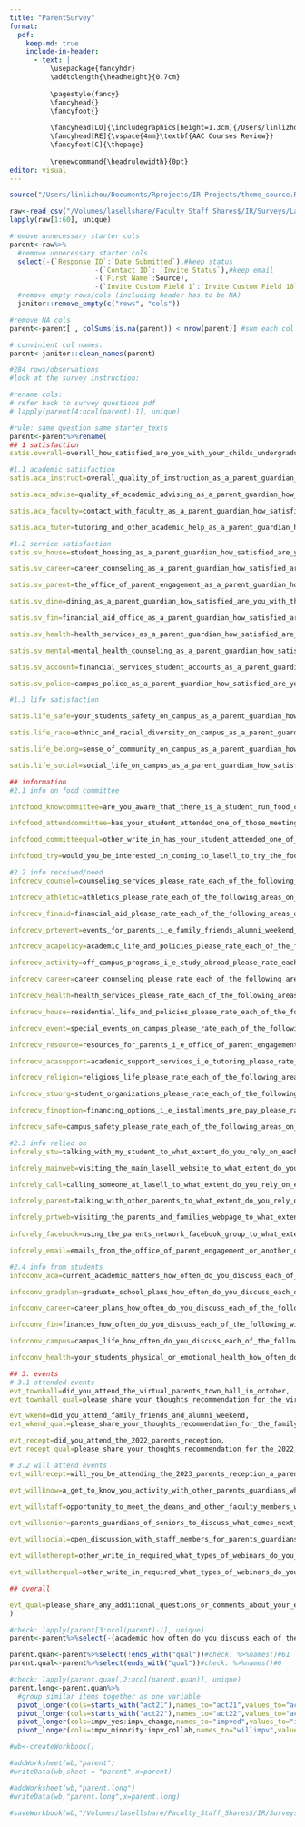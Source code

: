 ```yaml
---
title: "ParentSurvey"
format: 
  pdf:
    keep-md: true
    include-in-header:
      - text: |
          \usepackage{fancyhdr}
          \addtolength{\headheight}{0.7cm}
    
          \pagestyle{fancy} 
          \fancyhead{}
          \fancyfoot{}
    
          \fancyhead[LO]{\includegraphics[height=1.3cm]{/Users/linlizhou/Documents/Rprojects/IR.png}}
          \fancyhead[RE]{\vspace{4mm}\textbf{AAC Courses Review}}
          \fancyfoot[C]{\thepage}
    
          \renewcommand{\headrulewidth}{0pt}
editor: visual
---
```


```r
source("/Users/linlizhou/Documents/Rprojects/IR-Projects/theme_source.R")
```

```r
raw<-read_csv("/Volumes/lasellshare/Faculty_Staff_Shares$/IR/Surveys/Lasell Internal/Parent Survey/fall 2022/20221213114001-SurveyExport.csv")
lapply(raw[1:60], unique)
```

```r
#remove unnecessary starter cols
parent<-raw%>%
  #remove unnecessary starter cols
  select(-(`Response ID`:`Date Submitted`),#keep status
                     -(`Contact ID`: `Invite Status`),#keep email
                     -(`First Name`:Source),
                     -(`Invite Custom Field 1`:`Invite Custom Field 10`))%>%
  #remove empty rows/cols (including header has to be NA)
  janitor::remove_empty(c("rows", "cols"))

#remove NA cols
parent<-parent[ , colSums(is.na(parent)) < nrow(parent)] #sum each col's # of NA rows, not all rows are NA

# convinient col names:
parent<-janitor::clean_names(parent)

#284 rows/observations
#look at the survey instruction:
```

```r
#rename cols: 
# refer back to survey questions pdf
# lapply(parent[4:ncol(parent)-1], unique)

#rule: same question same starter_texts
parent<-parent%>%rename(
## 1 satisfaction
satis.overall=overall_how_satisfied_are_you_with_your_childs_undergraduate_education_so_far,

#1.1 academic satisfaction
satis.aca_instruct=overall_quality_of_instruction_as_a_parent_guardian_how_satisfied_are_you_with_the_quality_of_each_of_the_following_aspects_of_your_students_academic_experience_at_lasell_if_any_aspect_does_not_apply_please_select_n_a,

satis.aca_advise=quality_of_academic_advising_as_a_parent_guardian_how_satisfied_are_you_with_the_quality_of_each_of_the_following_aspects_of_your_students_academic_experience_at_lasell_if_any_aspect_does_not_apply_please_select_n_a,

satis.aca_faculty=contact_with_faculty_as_a_parent_guardian_how_satisfied_are_you_with_the_quality_of_each_of_the_following_aspects_of_your_students_academic_experience_at_lasell_if_any_aspect_does_not_apply_please_select_n_a,

satis.aca_tutor=tutoring_and_other_academic_help_as_a_parent_guardian_how_satisfied_are_you_with_the_quality_of_each_of_the_following_aspects_of_your_students_academic_experience_at_lasell_if_any_aspect_does_not_apply_please_select_n_a,

#1.2 service satisfaction
satis.sv_house=student_housing_as_a_parent_guardian_how_satisfied_are_you_with_the_quality_of_each_of_the_following_aspects_of_campus_services_and_facilities_at_lasell_if_any_aspect_does_not_apply_please_select_n_a,

satis.sv_career=career_counseling_as_a_parent_guardian_how_satisfied_are_you_with_the_quality_of_each_of_the_following_aspects_of_campus_services_and_facilities_at_lasell_if_any_aspect_does_not_apply_please_select_n_a,

satis.sv_parent=the_office_of_parent_engagement_as_a_parent_guardian_how_satisfied_are_you_with_the_quality_of_each_of_the_following_aspects_of_campus_services_and_facilities_at_lasell_if_any_aspect_does_not_apply_please_select_n_a,

satis.sv_dine=dining_as_a_parent_guardian_how_satisfied_are_you_with_the_quality_of_each_of_the_following_aspects_of_campus_services_and_facilities_at_lasell_if_any_aspect_does_not_apply_please_select_n_a,

satis.sv_fin=financial_aid_office_as_a_parent_guardian_how_satisfied_are_you_with_the_quality_of_each_of_the_following_aspects_of_campus_services_and_facilities_at_lasell_if_any_aspect_does_not_apply_please_select_n_a,

satis.sv_health=health_services_as_a_parent_guardian_how_satisfied_are_you_with_the_quality_of_each_of_the_following_aspects_of_campus_services_and_facilities_at_lasell_if_any_aspect_does_not_apply_please_select_n_a,

satis.sv_mental=mental_health_counseling_as_a_parent_guardian_how_satisfied_are_you_with_the_quality_of_each_of_the_following_aspects_of_campus_services_and_facilities_at_lasell_if_any_aspect_does_not_apply_please_select_n_a,

satis.sv_account=financial_services_student_accounts_as_a_parent_guardian_how_satisfied_are_you_with_the_quality_of_each_of_the_following_aspects_of_campus_services_and_facilities_at_lasell_if_any_aspect_does_not_apply_please_select_n_a,

satis.sv_police=campus_police_as_a_parent_guardian_how_satisfied_are_you_with_the_quality_of_each_of_the_following_aspects_of_campus_services_and_facilities_at_lasell_if_any_aspect_does_not_apply_please_select_n_a,

#1.3 life satisfaction

satis.life_safe=your_students_safety_on_campus_as_a_parent_guardian_how_satisfied_are_you_with_the_quality_of_each_of_the_following_aspects_of_campus_life_at_lasell_if_any_aspect_does_not_apply_please_select_n_a,

satis.life_race=ethnic_and_racial_diversity_on_campus_as_a_parent_guardian_how_satisfied_are_you_with_the_quality_of_each_of_the_following_aspects_of_campus_life_at_lasell_if_any_aspect_does_not_apply_please_select_n_a,

satis.life_belong=sense_of_community_on_campus_as_a_parent_guardian_how_satisfied_are_you_with_the_quality_of_each_of_the_following_aspects_of_campus_life_at_lasell_if_any_aspect_does_not_apply_please_select_n_a,

satis.life_social=social_life_on_campus_as_a_parent_guardian_how_satisfied_are_you_with_the_quality_of_each_of_the_following_aspects_of_campus_life_at_lasell_if_any_aspect_does_not_apply_please_select_n_a,

## information
#2.1 info on food committee

infofood_knowcommittee=are_you_aware_that_there_is_a_student_run_food_committee_that_is_open_to_all_students_and_meets_twice_a_month_on_thursdays_with_the_director_of_dining_services_and_vice_president_of_administrative_services,

infofood_attendcommittee=has_your_student_attended_one_of_those_meetings_of_student_run_food_committee_to_share_comments_and_concerns,

infofood_committeequal=other_write_in_has_your_student_attended_one_of_those_meetings_of_student_run_food_committee_to_share_comments_and_concerns,

infofood_try=would_you_be_interested_in_coming_to_lasell_to_try_the_food,

#2.2 info received/need
inforecv_counsel=counseling_services_please_rate_each_of_the_following_areas_on_the_information_you_have_received_about_this_area_relative_to_your_needs,

inforecv_athletic=athletics_please_rate_each_of_the_following_areas_on_the_information_you_have_received_about_this_area_relative_to_your_needs,

inforecv_finaid=financial_aid_please_rate_each_of_the_following_areas_on_the_information_you_have_received_about_this_area_relative_to_your_needs,

inforecv_prtevent=events_for_parents_i_e_family_friends_alumni_weekend_webinars_please_rate_each_of_the_following_areas_on_the_information_you_have_received_about_this_area_relative_to_your_needs,

inforecv_acapolicy=academic_life_and_policies_please_rate_each_of_the_following_areas_on_the_information_you_have_received_about_this_area_relative_to_your_needs,

inforecv_activity=off_campus_programs_i_e_study_abroad_please_rate_each_of_the_following_areas_on_the_information_you_have_received_about_this_area_relative_to_your_needs,

inforecv_career=career_counseling_please_rate_each_of_the_following_areas_on_the_information_you_have_received_about_this_area_relative_to_your_needs,

inforecv_health=health_services_please_rate_each_of_the_following_areas_on_the_information_you_have_received_about_this_area_relative_to_your_needs,

inforecv_house=residential_life_and_policies_please_rate_each_of_the_following_areas_on_the_information_you_have_received_about_this_area_relative_to_your_needs,

inforecv_event=special_events_on_campus_please_rate_each_of_the_following_areas_on_the_information_you_have_received_about_this_area_relative_to_your_needs,

inforecv_resource=resources_for_parents_i_e_office_of_parent_engagement_parents_council_please_rate_each_of_the_following_areas_on_the_information_you_have_received_about_this_area_relative_to_your_needs,

inforecv_acasupport=academic_support_services_i_e_tutoring_please_rate_each_of_the_following_areas_on_the_information_you_have_received_about_this_area_relative_to_your_needs,

inforecv_religion=religious_life_please_rate_each_of_the_following_areas_on_the_information_you_have_received_about_this_area_relative_to_your_needs,

inforecv_stuorg=student_organizations_please_rate_each_of_the_following_areas_on_the_information_you_have_received_about_this_area_relative_to_your_needs,

inforecv_finoption=financing_options_i_e_installments_pre_pay_please_rate_each_of_the_following_areas_on_the_information_you_have_received_about_this_area_relative_to_your_needs,

inforecv_safe=campus_safety_please_rate_each_of_the_following_areas_on_the_information_you_have_received_about_this_area_relative_to_your_needs,

#2.3 info relied on
inforely_stu=talking_with_my_student_to_what_extent_do_you_rely_on_each_of_the_following_sources_for_information_about_college_life_and_policies,

inforely_mainweb=visiting_the_main_lasell_website_to_what_extent_do_you_rely_on_each_of_the_following_sources_for_information_about_college_life_and_policies,

inforely_call=calling_someone_at_lasell_to_what_extent_do_you_rely_on_each_of_the_following_sources_for_information_about_college_life_and_policies,

inforely_parent=talking_with_other_parents_to_what_extent_do_you_rely_on_each_of_the_following_sources_for_information_about_college_life_and_policies,

inforely_prtweb=visiting_the_parents_and_families_webpage_to_what_extent_do_you_rely_on_each_of_the_following_sources_for_information_about_college_life_and_policies,
  
inforely_facebook=using_the_parents_network_facebook_group_to_what_extent_do_you_rely_on_each_of_the_following_sources_for_information_about_college_life_and_policies,

inforely_email=emails_from_the_office_of_parent_engagement_or_another_office_to_what_extent_do_you_rely_on_each_of_the_following_sources_for_information_about_college_life_and_policies,

#2.4 info from students
infoconv_aca=current_academic_matters_how_often_do_you_discuss_each_of_the_following_with_your_student,

infoconv_gradplan=graduate_school_plans_how_often_do_you_discuss_each_of_the_following_with_your_student,

infoconv_career=career_plans_how_often_do_you_discuss_each_of_the_following_with_your_student,

infoconv_fin=finances_how_often_do_you_discuss_each_of_the_following_with_your_student,

infoconv_campus=campus_life_how_often_do_you_discuss_each_of_the_following_with_your_student,

infoconv_health=your_students_physical_or_emotional_health_how_often_do_you_discuss_each_of_the_following_with_your_student,

## 3. events
# 3.1 attended events
evt_townhall=did_you_attend_the_virtual_parents_town_hall_in_october,
evt_townhall_qual=please_share_your_thoughts_recommendation_for_the_virtual_parent_town_hall_you_attended_in_october,

evt_wkend=did_you_attend_family_friends_and_alumni_weekend,
evt_wkend_qual=please_share_your_thoughts_recommendation_for_the_family_friends_and_alumni_weekend_you_attended,

evt_recept=did_you_attend_the_2022_parents_reception,
evt_recept_qual=please_share_your_thoughts_recommendation_for_the_2022_parents_reception_you_attended,

# 3.2 will attend events
evt_willrecept=will_you_be_attending_the_2023_parents_reception_a_parent_only_event_to_meet_other_parents_president_and_other_lasell_staff_members_this_is_a_free_event_which_will_likely_happen_on_a_weekend_in_april_and_will_be_held_on_campus_in_dunne_house,

evt_willknow=a_get_to_know_you_activity_with_other_parents_guardians_what_types_of_webinars_do_you_wish_the_office_of_parent_engagement_to_offer_in_the_spring,

evt_willstaff=opportunity_to_meet_the_deans_and_other_faculty_members_what_types_of_webinars_do_you_wish_the_office_of_parent_engagement_to_offer_in_the_spring,

evt_willsenior=parents_guardians_of_seniors_to_discuss_what_comes_next_after_lasell_and_what_seniors_should_be_doing_to_prepare_for_graduation_what_types_of_webinars_do_you_wish_the_office_of_parent_engagement_to_offer_in_the_spring,

evt_willsocial=open_discussion_with_staff_members_for_parents_guardians_with_students_struggling_to_get_involved_or_make_friends_what_types_of_webinars_do_you_wish_the_office_of_parent_engagement_to_offer_in_the_spring,

evt_willotheropt=other_write_in_required_what_types_of_webinars_do_you_wish_the_office_of_parent_engagement_to_offer_in_the_spring_168,

evt_willotherqual=other_write_in_required_what_types_of_webinars_do_you_wish_the_office_of_parent_engagement_to_offer_in_the_spring_169,

## overall

evt_qual=please_share_any_additional_questions_or_comments_about_your_experiences_as_a_parent_or_guardian_of_a_lasell_students
)
```

```r
#check: lapply(parent[3:ncol(parent)-1], unique)
parent<-parent%>%select(-(academic_how_often_do_you_discuss_each_of_the_following_with_your_student:no_idea_what_he_wants_to_do_and_school_no_resources_how_often_do_you_discuss_each_of_the_following_with_your_student))
```

```r
parent.quan<-parent%>%select(!ends_with("qual"))#check: %>%names()#61
parent.qual<-parent%>%select(ends_with("qual"))#check: %>%names()#6
```


```r
#check: lapply(parent.quan[,2:ncol(parent.quan)], unique)
parent.long<-parent.quan%>%
  #group similar items together as one variable
  pivot_longer(cols=starts_with("act21"),names_to="act21",values_to="act21_value")%>%
  pivot_longer(cols=starts_with("act22"),names_to="act22",values_to="act22_value")%>%
  pivot_longer(cols=impv_yes:impv_change,names_to="impved",values_to="impved_value")%>%
  pivot_longer(cols=impv_minority:impv_collab,names_to="willimpv",values_to="willimpv_value")
```

```r
#wb<-createWorkbook()

#addWorksheet(wb,"parent")
#writeData(wb,sheet = "parent",x=parent)

#addWorksheet(wb,"parent.long")
#writeData(wb,"parent.long",x=parent.long)

#saveWorkbook(wb,"/Volumes/lasellshare/Faculty_Staff_Shares$/IR/Surveys/Lasell Internal/parent Impact Survey/parent_working.xlsx",overwrite = TRUE)

```

